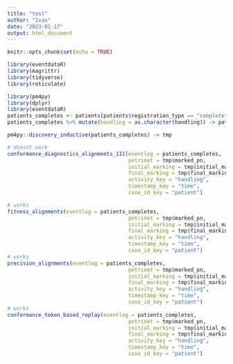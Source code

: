 ```yaml
---
title: "test"
author: "Ivan"
date: "2023-01-17"
output: html_document
---
```


```r
knitr::opts_chunk$set(echo = TRUE)
```

```r
library(eventdataR)
library(magrittr)
library(tidyverse)
library(reticulate)
```

```r
library(pm4py)
library(dplyr)
library(eventdataR)
patients_completes <- patients[patients$registration_type == "complete", ]
patients_completes %>% mutate(handling = as.character(handling)) -> patients_completes

pm4py::discovery_inductive(patients_completes) -> tmp

# doesnt work
conformance_diagnostics_alignments_111(eventlog = patients_completes, 
                                       petrinet = tmp$marked_pn,
                                       initial_marking = tmp$initial_marking,
                                       final_marking = tmp$final_marking,
                                       activity_key = "handling",
                                       timestamp_key = "time",
                                       case_id_key = "patient")

# works
fitness_alignments(eventlog = patients_completes, 
                                       petrinet = tmp$marked_pn, 
                                       initial_marking = tmp$initial_marking,
                                       final_marking = tmp$final_marking,
                                       activity_key = "handling",
                                       timestamp_key = "time",
                                       case_id_key = "patient")
# works
precision_alignments(eventlog = patients_completes, 
                                       petrinet = tmp$marked_pn, 
                                       initial_marking = tmp$initial_marking,
                                       final_marking = tmp$final_marking,
                                       activity_key = "handling",
                                       timestamp_key = "time",
                                       case_id_key = "patient")
# works
conformance_token_based_replay(eventlog = patients_completes, 
                                       petrinet = tmp$marked_pn, 
                                       initial_marking = tmp$initial_marking,
                                       final_marking = tmp$final_marking,
                                       activity_key = "handling",
                                       timestamp_key = "time",
                                       case_id_key = "patient")

```





